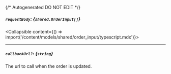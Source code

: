 {/* Autogenerated DO NOT EDIT  */}

##### `requestBody`: *{`shared.OrderInput[]`}*
<Collapsible content={() => import('/content/models/shared/order_input/typescript.mdx')}>
</Collapsible>

---
##### `callbackUrl?`: *{`string`}*
The url to call when the order is updated.

